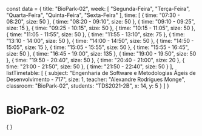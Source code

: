 const data = {
  title: "BioPark-02",
  week: [
    "Segunda-Feira",
    "Terça-Feira",
    "Quarta-Feira",
    "Quinta-Feira",
    "Sexta-Feira"
  ],
  time: [
    {
      time: "07:30 - 08:20",
      size: 50
    },
    {
      time: "08:20 - 09:10",
      size: 50
    },
    {
      time: "09:10 - 09:25",
      size: 15
    },
    {
      time: "09:25 - 10:15",
      size: 50
    },
    {
      time: "10:15 - 11:05",
      size: 50
    },
    {
      time: "11:05 - 11:55",
      size: 50
    },
    {
      time: "11:55 - 13:10",
      size: 75
    },
    {
      time: "13:10 - 14:00",
      size: 50
    },
    {
      time: "14:00 - 14:50",
      size: 50
    },
    {
      time: "14:50 - 15:05",
      size: 15
    },
    {
      time: "15:05 - 15:55",
      size: 50
    },
    {
      time: "15:55 - 16:45",
      size: 50
    },
    {
      time: "16:45 - 19:00",
      size: 135
    },
    {
      time: "19:00 - 19:50",
      size: 50
    },
    {
      time: "19:50 - 20:40",
      size: 50
    },
    {
      time: "20:40 - 21:00",
      size: 20
    },
    {
      time: "21:00 - 21:50",
      size: 50
    },
    {
      time: "21:50 - 22:40",
      size: 50
    }
  ],
  listTimetable: [
    {
      subject: "Engenharia de Software e Metodologias Ágeis de Desenvolvimento - 717",
      size: 1,
      teacher: "Alexandre Rodrigues Monge",
      classroom: "BioPark-02",
      students: "TDS2021-2B",
      x: 14,
      y: 5
    }
  ]
}

# BioPark-02

<div>
    {
        <Grid
            title={data.title}
            weekDays={data.week}
            time={data.time}
            listClasses={data.listTimetable}
        />
    }
</div>